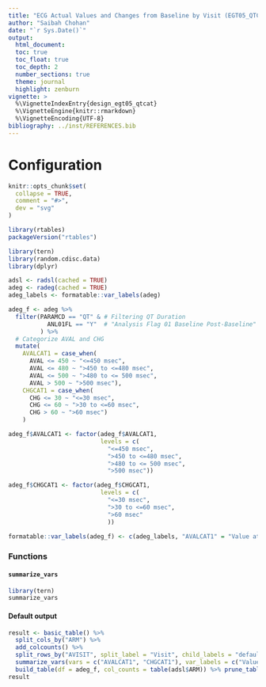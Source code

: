```yaml
---
title: "ECG Actual Values and Changes from Baseline by Visit (EGT05_QTCAT)"
author: "Saibah Chohan"
date: "`r Sys.Date()`"
output:
  html_document:
  toc: true
  toc_float: true
  toc_depth: 2
  number_sections: true
  theme: journal
  highlight: zenburn
vignette: >
  %\VignetteIndexEntry{design_egt05_qtcat}
  %\VignetteEngine{knitr::rmarkdown}
  %\VignetteEncoding{UTF-8}
bibliography: ../inst/REFERENCES.bib
---
```


Configuration
=============
  
```r
knitr::opts_chunk$set(
  collapse = TRUE,
  comment = "#>",
  dev = "svg"
)
```

```r
library(rtables)
packageVersion("rtables")

library(tern)
library(random.cdisc.data)
library(dplyr)
```


```r
adsl <- radsl(cached = TRUE)
adeg <- radeg(cached = TRUE)
adeg_labels <- formatable::var_labels(adeg)

adeg_f <- adeg %>%
  filter(PARAMCD == "QT" & # Filtering QT Duration
           ANL01FL == "Y"  # "Analysis Flag 01 Baseline Post-Baseline"
         ) %>%
  # Categorize AVAL and CHG
  mutate(
    AVALCAT1 = case_when(
      AVAL <= 450 ~ "<=450 msec",
      AVAL <= 480 ~ ">450 to <=480 msec",
      AVAL <= 500 ~ ">480 to <= 500 msec",
      AVAL > 500 ~ ">500 msec"),
    CHGCAT1 = case_when(
      CHG <= 30 ~ "<=30 msec",
      CHG <= 60 ~ ">30 to <=60 msec",
      CHG > 60 ~ ">60 msec")
    ) 

adeg_f$AVALCAT1 <- factor(adeg_f$AVALCAT1, 
                          levels = c(
                            "<=450 msec", 
                            ">450 to <=480 msec",
                            ">480 to <= 500 msec",
                            ">500 msec"))

adeg_f$CHGCAT1 <- factor(adeg_f$CHGCAT1, 
                          levels = c(
                            "<=30 msec", 
                            ">30 to <=60 msec", 
                            ">60 msec"
                            ))

formatable::var_labels(adeg_f) <- c(adeg_labels, "AVALCAT1" = "Value at Visit", "CHGCAT1" = "Change from Baseline")
```

### Functions 

#### `summarize_vars`

```r
library(tern)
summarize_vars

```

#### Default output

```r

result <- basic_table() %>% 
  split_cols_by("ARM") %>%
  add_colcounts() %>%
  split_rows_by("AVISIT", split_label = "Visit", child_labels = "default", visible_label = TRUE) %>% 
  summarize_vars(vars = c("AVALCAT1", "CHGCAT1"), var_labels = c("Value at Visit", "Change from Baseline")) %>% 
  build_table(df = adeg_f, col_counts = table(adsl$ARM)) %>% prune_table()
result
```
